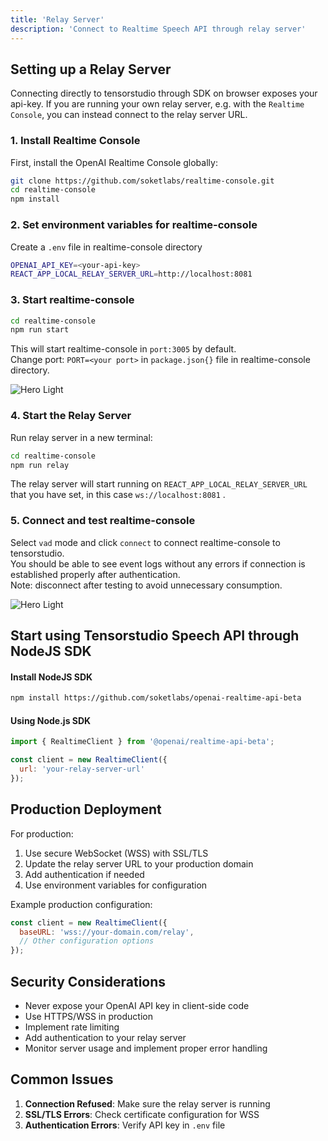 ```yaml
---
title: 'Relay Server'
description: 'Connect to Realtime Speech API through relay server'
---
```


## Setting up a Relay Server

Connecting directly to tensorstudio through SDK on browser exposes your api-key. If you are running your own relay server, e.g. with the `Realtime Console`, you can instead connect to the relay server URL.

### 1. Install Realtime Console

First, install the OpenAI Realtime Console globally:

```bash
git clone https://github.com/soketlabs/realtime-console.git
cd realtime-console
npm install
```
### 2. Set environment variables for realtime-console
Create a `.env` file in realtime-console directory
```bash
OPENAI_API_KEY=<your-api-key>
REACT_APP_LOCAL_RELAY_SERVER_URL=http://localhost:8081
```

### 3. Start realtime-console
```bash
cd realtime-console
npm run start
```
This will start realtime-console in `port:3005` by default. \
Change port:  `PORT=<your port>` in `package.json{}` file in realtime-console directory.
<Frame>
<img
  className="block"
  style={{ borderRadius: '15px' }}
  src="/images/realtime_console_port.png"
  alt="Hero Light"
/>
</Frame>

### 4. Start the Relay Server
Run relay server in a new terminal:

```bash
cd realtime-console
npm run relay
```
The relay server will start running on `REACT_APP_LOCAL_RELAY_SERVER_URL` that you have set, in this case `ws://localhost:8081` .

### 5. Connect and test realtime-console
Select `vad` mode and click `connect` to connect realtime-console to tensorstudio.\
You should be able to see event logs without any errors if connection is established properly after authentication.\
Note: disconnect after testing to avoid unnecessary consumption.
<Frame>
<img
  className="block"
  style={{ borderRadius: '15px' }}
  src="/images/realtime_console_example.png"
  alt="Hero Light"
/>
</Frame>

## Start using Tensorstudio Speech API through NodeJS SDK

#### Install NodeJS SDK
```bash
npm install https://github.com/soketlabs/openai-realtime-api-beta
```

#### Using Node.js SDK

```javascript
import { RealtimeClient } from '@openai/realtime-api-beta';

const client = new RealtimeClient({
  url: 'your-relay-server-url'
});
```

## Production Deployment

For production:

1. Use secure WebSocket (WSS) with SSL/TLS
2. Update the relay server URL to your production domain
3. Add authentication if needed
4. Use environment variables for configuration

Example production configuration:

```javascript
const client = new RealtimeClient({
  baseURL: 'wss://your-domain.com/relay',
  // Other configuration options
});
```

## Security Considerations

- Never expose your OpenAI API key in client-side code
- Use HTTPS/WSS in production
- Implement rate limiting
- Add authentication to your relay server
- Monitor server usage and implement proper error handling

## Common Issues

1. **Connection Refused**: Make sure the relay server is running
2. **SSL/TLS Errors**: Check certificate configuration for WSS
3. **Authentication Errors**: Verify API key in `.env` file

